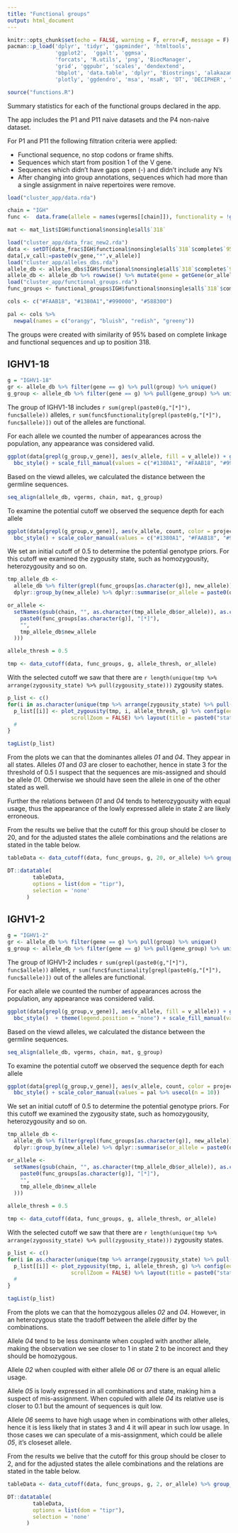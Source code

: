 ```yaml
---
title: "Functional groups"
output: html_document
---
```


```r
knitr::opts_chunk$set(echo = FALSE, warning = F, error=F, message = F)
pacman::p_load('dplyr', 'tidyr', 'gapminder', 'htmltools',
               'ggplot2',  'ggalt', 'ggmsa',
               'forcats', 'R.utils', 'png', 'BiocManager',
               'grid', 'ggpubr', 'scales', 'dendextend',
               'bbplot', 'data.table', 'dplyr', 'Biostrings', 'alakazam', "unikn", 
               'plotly', 'ggdendro', 'msa', 'msaR', 'DT', 'DECIPHER', "RColorBrewer")
```

```r
source("functions.R")
```

Summary statistics for each of the functional groups declared in the app.

The app includes the P1 and P11 naive datasets and the P4 non-naive dataset.

For P1 and P11 the following filtration criteria were applied:

* Functional sequence, no stop codons or frame shifts.
* Sequences which start from position 1 of the V gene.
* Sequences which didn't have gaps open (-) and didn't include any N's
* After changing into group annotations, sequences which had more than a single assignment in naive repertoires were remove.

```r
load("cluster_app/data.rda")

chain = "IGH"
func <-  data.frame(allele = names(vgerms[[chain]]), functionality = !grepl("(ORF|P)",sapply(seqinr::getAnnot(vgerms_full[[chain]]), function(x) unlist(strsplit(x,"[|]"))[4])), sign = sapply(seqinr::getAnnot(vgerms_full[[chain]]), function(x) unlist(strsplit(x,"[|]"))[4]), stringsAsFactors = F)

mat <- mat_list$IGH$functional$nonsingle$all$`318`

load("cluster_app/data_frac_new2.rda")
data <- setDT(data_frac$IGH$functional$nonsingle$all$`318`$complete$`95`)
data[,v_call:=paste0(v_gene,"*",v_allele)]
load("cluster_app/alleles_dbs.rda")
allele_db <- alleles_dbs$IGH$functional$nonsingle$all$`318`$complete$`95`
allele_db <- allele_db %>% rowwise() %>% mutate(gene = getGene(or_allele, strip_d = F, omit_nl = F), group = strsplit(gsub(gene, "", new_allele),"[*]")[[1]][1], gene_group = getGene(new_allele, strip_d = F, omit_nl = F))
load("cluster_app/functional_groups.rda")
func_groups <- functional_groups$IGH$functional$nonsingle$all$`318`$complete$`95`

cols <- c("#FAAB18", "#1380A1","#990000", "#588300")

pal <- cols %>% 
  newpal(names = c("orangy", "bluish", "redish", "greeny"))

```

The groups were created with similarity of 95% based on complete linkage and functional sequences and up to position 318.

## IGHV1-18
```r
g = "IGHV1-18"
gr <- allele_db %>% filter(gene == g) %>% pull(group) %>% unique()
g_group <- allele_db %>% filter(gene == g) %>% pull(gene_group) %>% unique()
```

The group of IGHV1-18 includes `r sum(grepl(paste0(g,"[*]"), func$allele))` alleles, `r sum(func$functionality[grepl(paste0(g,"[*]"), func$allele)])` out of the alleles are functional.

For each allele we counted the number of appearances across the population, any appearance was considered valid. 

```r
ggplot(data[grepl(g_group,v_gene)], aes(v_allele, fill = v_allele)) + geom_bar() + facet_grid(.~project) + labs(x = "allele", y = "# Individuals", fill = "") + 
  bbc_style() + scale_fill_manual(values = c("#1380A1", "#FAAB18", "#990000")) + theme(legend.position = "none")
```

Based on the viewd alleles, we calculated the distance between the germline sequences.

```r
seq_align(allele_db, vgerms, chain, mat, g_group)
```

To examine the potential cutoff we observed the sequence depth for each allele

```r
ggplot(data[grepl(g_group,v_gene)], aes(v_allele, count, color = project)) + geom_boxplot() + geom_jitter() + labs(x = "allele", y = "# Sequences", color = "") + 
  bbc_style() + scale_color_manual(values = c("#1380A1", "#FAAB18", "#990000"))
```


We set an initial cutoff of $0.5%$ to determine the potential genotype priors. For this cutoff we examined the zygousity state, such as homozygousity, heterozygousity and so on.


```r

tmp_allele_db <-
  allele_db %>% filter(grepl(func_groups[as.character(g)], new_allele)) %>%
  dplyr::group_by(new_allele) %>% dplyr::summarise(or_allele = paste0(or_allele, collapse = "/"))

or_allele <-
  setNames(gsub(chain, "", as.character(tmp_allele_db$or_allele)), as.character(gsub(
    paste0(func_groups[as.character(g)], "[*]"),
    "",
    tmp_allele_db$new_allele
  )))

allele_thresh = 0.5

tmp <- data_cutoff(data, func_groups, g, allele_thresh, or_allele)

```

With the selected cutoff we saw that there are `r length(unique(tmp %>% arrange(zygousity_state) %>% pull(zygousity_state)))` zygousity states.

```r
p_list <- c()
for(i in as.character(unique(tmp %>% arrange(zygousity_state) %>% pull(zygousity_state)))){
  p_list[[i]] <- plot_zygousity(tmp, i, allele_thresh, g) %>% config(edits = list(shapePosition = TRUE),
                    scrollZoom = FALSE) %>% layout(title = paste0("state ", i))
  #
}

tagList(p_list)
```


From the plots we can that the dominantes alleles *01* and *04*. They appear in all states. Alleles *01* and *03* are closer to eachother, hence in state 3 for the threshold of $0.5%$ I suspect that the sequences are mis-assigned and should be allele *01*. Otherwise we should have seen the allele in one of the other stated as well.

Further the relations between *01* and *04* tends to heterozygousity with equal usage, thus the appearance of the lowly expressed allele in state 2 are likely erroneous.

From the results we belive that the cutoff for this group should be closer to $20%$, and for the adjusted states the allele combinations and the relations are stated in the table below.

```r

tableData <- data_cutoff(data, func_groups, g, 20, or_allele) %>% group_by(zygousity_state, v_alleles_abc, v_allele) %>% dplyr::summarise(mean_freq = mean(freq)) %>% group_by(zygousity_state, v_alleles_abc) %>% dplyr::summarise(fractions = paste0(round(mean_freq, 3), collapse = ";"))

DT::datatable(
        tableData,
        options = list(dom = "tipr"),
        selection = 'none'
      )

```

\newpage


## IGHV1-2
```r
g = "IGHV1-2"
gr <- allele_db %>% filter(gene == g) %>% pull(group) %>% unique()
g_group <- allele_db %>% filter(gene == g) %>% pull(gene_group) %>% unique()
```

The group of IGHV1-2 includes `r sum(grepl(paste0(g,"[*]"), func$allele))` alleles, `r sum(func$functionality[grepl(paste0(g,"[*]"), func$allele)])` out of the alleles are functional.

For each allele we counted the number of appearances across the population, any appearance was considered valid. 

```r

ggplot(data[grepl(g_group,v_gene)], aes(v_allele, fill = v_allele)) + geom_bar() + facet_grid(.~project) + labs(x = "allele", y = "# Individuals", fill = "") + 
  bbc_style()  + theme(legend.position = "none") + scale_fill_manual(values = pal %>% usecol(n = 10))
```

Based on the viewd alleles, we calculated the distance between the germline sequences.

```r
seq_align(allele_db, vgerms, chain, mat, g_group)
```

To examine the potential cutoff we observed the sequence depth for each allele

```r
ggplot(data[grepl(g_group,v_gene)], aes(v_allele, count, color = project)) + geom_boxplot() + geom_jitter() + labs(x = "allele", y = "# Sequences", color = "") + 
  bbc_style() + scale_color_manual(values = pal %>% usecol(n = 10))
```


We set an initial cutoff of $0.5%$ to determine the potential genotype priors. For this cutoff we examined the zygousity state, such as homozygousity, heterozygousity and so on.


```r

tmp_allele_db <-
  allele_db %>% filter(grepl(func_groups[as.character(g)], new_allele)) %>%
  dplyr::group_by(new_allele) %>% dplyr::summarise(or_allele = paste0(or_allele, collapse = "/"))

or_allele <-
  setNames(gsub(chain, "", as.character(tmp_allele_db$or_allele)), as.character(gsub(
    paste0(func_groups[as.character(g)], "[*]"),
    "",
    tmp_allele_db$new_allele
  )))

allele_thresh = 0.5

tmp <- data_cutoff(data, func_groups, g, allele_thresh, or_allele)

```

With the selected cutoff we saw that there are `r length(unique(tmp %>% arrange(zygousity_state) %>% pull(zygousity_state)))` zygousity states.

```r
p_list <- c()
for(i in as.character(unique(tmp %>% arrange(zygousity_state) %>% pull(zygousity_state)))){
  p_list[[i]] <- plot_zygousity(tmp, i, allele_thresh, g) %>% config(edits = list(shapePosition = TRUE),
                    scrollZoom = FALSE) %>% layout(title = paste0("state ", i))
  #
}

tagList(p_list)
```


From the plots we can that the homozygous alleles *02* and *04*. However, in an heterozygous state the tradoff between the allele differ by the combinations. 

Allele *04* tend to be less dominante when coupled with another allele, making the observation we see closer to $1$ in state 2 to be incorect and they should be homozygous. 

Allele *02* when coupled with either allele *06* or *07* there is an equal allelic usage.

Allele *05* is lowly expressed in all combinations and state, making him a suspect of mis-assignment. When copuled with allele *04* its relative use is closer to $0.1$ but the amount of sequences is quit low. 

Allele *06* seems to have high usage when in combinations with other alleles, hence it is less likely that in states 3 and 4 it will apear in such low usage. In those cases we can speculate of a mis-assignment, which could be allele *05*, it's closeset allele. 


From the results we belive that the cutoff for this group should be closer to $2%$, and for the adjusted states the allele combinations and the relations are stated in the table below.

```r

tableData <- data_cutoff(data, func_groups, g, 2, or_allele) %>% group_by(zygousity_state, v_alleles_abc, v_allele) %>% dplyr::summarise(mean_freq = mean(freq)) %>% group_by(zygousity_state, v_alleles_abc) %>% dplyr::summarise(fractions = paste0(round(mean_freq, 3), collapse = ";"))

DT::datatable(
        tableData,
        options = list(dom = "tipr"),
        selection = 'none'
      )

```





